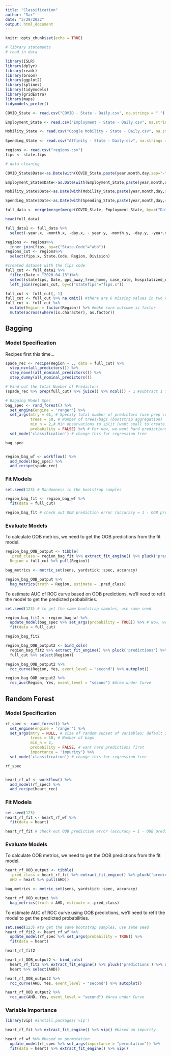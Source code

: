 ```yaml
---
title: "Classification"
author: "Sar"
date: "3/29/2022"
output: html_document
---
```


```r
knitr::opts_chunk$set(echo = TRUE)
```

```r
# library statements 
# read in data

library(ISLR)
library(dplyr)
library(readr)
library(broom)
library(ggplot2)
library(splines)
library(tidymodels)
library(gridExtra)
library(maps)
tidymodels_prefer()

COVID_State <- read.csv("COVID - State - Daily.csv", na.strings = ".")

Employment_State <- read.csv("Employment - State - Daily.csv", na.strings = ".")

Mobility_State <- read.csv("Google Mobility - State - Daily.csv", na.strings = ".")
  
Spending_State <- read.csv("Affinity - State - Daily.csv", na.strings = ".")

regions <- read.csv("regions.csv")
fips <- state.fips
```


```r
# data cleaning

COVID_State$Date<-as.Date(with(COVID_State,paste(year,month,day,sep="-")),"%Y-%m-%d")

Employment_State$Date<-as.Date(with(Employment_State,paste(year,month,day,sep="-")),"%Y-%m-%d")

Mobility_State$Date<-as.Date(with(Mobility_State,paste(year,month,day,sep="-")),"%Y-%m-%d")

Spending_State$Date<-as.Date(with(Spending_State,paste(year,month,day,sep="-")),"%Y-%m-%d")

full_data <- merge(merge(merge(COVID_State, Employment_State, by=c("Date","statefips")), Mobility_State, by=c("Date","statefips")), Spending_State, by=c("Date","statefips"))

head(full_data)

full_data1 <- full_data %>%
  select(-year.x, -month.x, -day.x, - year.y, -month.y, -day.y, -year.x )

regions <- regions%>%
  inner_join(fips, by=c("State.Code"="abb"))
regions_cut <- regions%>%
  select(fips.x, State.Code, Region, Division)

#created dataset with the fips code
full_cut <- full_data1 %>%
  filter(Date > "2020-04-13")%>%
  select(statefips, Date, gps_away_from_home, case_rate, hospitalized_rate, spend_remoteservices, spend_hcs, emp_incbelowmed)%>%
  left_join(regions_cut, by=c("statefips"="fips.x"))
```
```r
full_cut <- full_cut[,-1]
full_cut <- full_cut %>% na.omit() #there are 6 missing values in two variables
full_cut <- full_cut %>%
  mutate(Region = factor(Region)) %>% #make sure outcome is factor
  mutate(across(where(is.character), as.factor))
```


##  Bagging

### Model Specification

Recipes first this time...

```r
spade_rec <- recipe(Region ~ ., data = full_cut) %>%
  step_nzv(all_predictors()) %>%
  step_novel(all_nominal_predictors()) %>%
  step_dummy(all_nominal_predictors()) 

# Find out the Total Number of Predictors
(spade_rec %>% prep(full_cut) %>% juice() %>% ncol()) - 1 #subtract 1 for outcome
```

```r
# Bagging Model Spec
bag_spec <- rand_forest() %>%
  set_engine(engine = 'ranger') %>% 
  set_args(mtry = 61, # Specify total number of predictors (use prep code above)
           trees = 50, # Number of trees/bags (bootstrap aggregation)
           min_n = 2,# Min observations to split (want small to create larger trees)
           probability = FALSE) %>% # For now, we want hard predictions, not soft
  set_mode('classification') # change this for regression tree

bag_spec


region_bag_wf <- workflow() %>%
  add_model(bag_spec) %>%
  add_recipe(spade_rec)
```



### Fit Models

```r
set.seed(123) # Randomness in the bootstrap samples

region_bag_fit <- region_bag_wf %>%
  fit(data = full_cut)

region_bag_fit # check out OOB prediction error (accuracy = 1 - OOB prediction error)
```


### Evaluate Models

To  calculate OOB metrics, we need to get the OOB predictions from the fit model.

```r
region_bag_OOB_output <- tibble(
  .pred_class = region_bag_fit %>% extract_fit_engine() %>% pluck('predictions'),
  Region = full_cut %>% pull(Region))

bag_metrics <- metric_set(sens, yardstick::spec, accuracy)

region_bag_OOB_output %>% 
  bag_metrics(truth = Region, estimate = .pred_class)
```

To estimate AUC of ROC curve based on OOB predictions, we'll need to refit the model to get the predicted probabilities. 

```r
set.seed(123) # to get the same bootstrap samples, use same seed

region_bag_fit2 <- region_bag_wf %>%
  update_model(bag_spec %>% set_args(probability = TRUE)) %>% # Now, we want soft (probability) predictions
  fit(data = full_cut)

region_bag_fit2
```

```r
region_bag_OOB_output2 <- bind_cols(
  region_bag_fit2 %>% extract_fit_engine() %>% pluck('predictions') %>% as_tibble(),
  full_cut %>% select(Region))

region_bag_OOB_output2 %>% 
  roc_curve(Region, Yes, event_level = "second") %>% autoplot()

region_bag_OOB_output2 %>% 
  roc_auc(Region, Yes, event_level = "second") #Area under Curve
```


##  Random Forest

### Model Specification


```r
rf_spec <- rand_forest() %>%
  set_engine(engine = 'ranger') %>% 
  set_args(mtry = NULL, # size of random subset of variables; default is floor(sqrt(ncol(x)))
           trees = 50, # Number of bags
           min_n = 2,
           probability = FALSE, # want hard predictions first
           importance = 'impurity') %>% 
  set_mode('classification') # change this for regression tree

rf_spec


heart_rf_wf <- workflow() %>%
  add_model(rf_spec) %>%
  add_recipe(heart_rec)
```



### Fit Models

```r
set.seed(123)
heart_rf_fit <- heart_rf_wf %>%
  fit(data = heart)

heart_rf_fit # check out OOB prediction error (accuracy = 1 - OOB prediction error)
```


### Evaluate Models

To  calculate OOB metrics, we need to get the OOB predictions from the fit model.

```r
heart_rf_OOB_output <- tibble(
  .pred_class = heart_rf_fit %>% extract_fit_engine() %>% pluck('predictions'),
  AHD = heart %>% pull(AHD))

bag_metrics <- metric_set(sens, yardstick::spec, accuracy)

heart_rf_OOB_output %>% 
  bag_metrics(truth = AHD, estimate = .pred_class)
```

To estimate AUC of ROC curve using OOB predictions, we'll need to refit the model to get the predicted probabilities. 

```r
set.seed(123) #to get the same bootstrap samples, use same seed
heart_rf_fit2 <- heart_rf_wf %>%
  update_model(rf_spec %>% set_args(probability = TRUE)) %>%
  fit(data = heart)

heart_rf_fit2
```

```r
heart_rf_OOB_output2 <- bind_cols(
  heart_rf_fit2 %>% extract_fit_engine() %>% pluck('predictions') %>% as_tibble(),
  heart %>% select(AHD))

heart_rf_OOB_output2 %>% 
  roc_curve(AHD, Yes, event_level = "second") %>% autoplot()

heart_rf_OOB_output2 %>% 
  roc_auc(AHD, Yes, event_level = "second") #Area under Curve
```

### Variable Importance


```r
library(vip) #install.packages('vip')

heart_rf_fit %>% extract_fit_engine() %>% vip() #based on impurity

heart_rf_wf %>% #based on permutation
  update_model(rf_spec %>% set_args(importance = "permutation")) %>%
  fit(data = heart) %>% extract_fit_engine() %>% vip()
```

